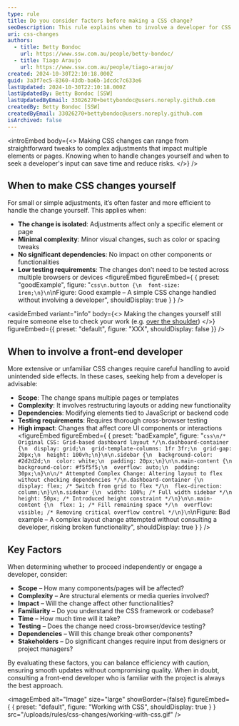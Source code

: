 ```yaml
---
type: rule
title: Do you consider factors before making a CSS change?
seoDescription: This rule explains when to involve a developer for CSS changes and when to make small changes yourself
uri: css-changes
authors:
  - title: Betty Bondoc
    url: https://www.ssw.com.au/people/betty-bondoc/
  - title: Tiago Araujo
    url: https://www.ssw.com.au/people/tiago-araujo/
created: 2024-10-30T22:10:18.000Z
guid: 3a3f7ec5-8360-43db-ba6b-1dcdc7c633e6
lastUpdated: 2024-10-30T22:10:18.000Z
lastUpdatedBy: Betty Bondoc [SSW]
lastUpdatedByEmail: 33026270+bettybondoc@users.noreply.github.com
createdBy: Betty Bondoc [SSW]
createdByEmail: 33026270+bettybondoc@users.noreply.github.com
isArchived: false
---
```

<introEmbed
  body={<>
Making CSS changes can range from straightforward tweaks to complex adjustments that impact multiple elements or pages. Knowing when to handle changes yourself and when to seek a developer's input can save time and reduce risks.
  </>}
/>
## When to make CSS changes yourself

For small or simple adjustments, it’s often faster and more efficient to handle the change yourself. This applies when:

* **The change is isolated**: Adjustments affect only a specific element or page
* **Minimal complexity**: Minor visual changes, such as color or spacing tweaks
* **No significant dependencies**: No impact on other components or functionalities
* **Low testing requirements**: The changes don’t need to be tested across multiple browsers or devices
<figureEmbed figureEmbed={ {
  preset: "goodExample",
  figure: "```css\n.button {\n  font-size: 1rem;\n}\n```\nFigure: Good example – A simple CSS change handled without involving a developer",
  shouldDisplay: true
} } />



<asideEmbed
  variant="info"
  body={<>
    Making the changes yourself still require someone else to check your work (e.g. [over the shoulder](https://www.ssw.com.au/rules/over-the-shoulder/))
  </>}
  figureEmbed={{
    preset: "default",
    figure: "XXX",
    shouldDisplay: false
  }}
/>


## When to involve a front-end developer

More extensive or unfamiliar CSS changes require careful handling to avoid unintended side effects. In these cases, seeking help from a developer is advisable:

- **Scope**: The change spans multiple pages or templates
- **Complexity**: It involves restructuring layouts or adding new functionality
- **Dependencies**: Modifying elements tied to JavaScript or backend code
- **Testing requirements**: Requires thorough cross-browser testing
- **High impact**: Changes that affect core UI components or interactions
<figureEmbed figureEmbed={ {
  preset: "badExample",
  figure: "```css\n/* Original CSS: Grid-based dashboard layout */\n.dashboard-container {\n  display: grid;\n  grid-template-columns: 1fr 3fr;\n  grid-gap: 20px;\n  height: 100vh;\n}\n\n.sidebar {\n  background-color: #2d2d2d;\n  color: white;\n  padding: 20px;\n}\n\n.main-content {\n  background-color: #f5f5f5;\n  overflow: auto;\n  padding: 30px;\n}\n\n/* Attempted Complex Change: Altering layout to flex without checking dependencies */\n.dashboard-container {\n  display: flex; /* Switch from grid to flex */\n  flex-direction: column;\n}\n\n.sidebar {\n  width: 100%; /* Full width sidebar */\n  height: 50px; /* Introduced height constraint */\n}\n\n.main-content {\n  flex: 1; /* Fill remaining space */\n  overflow: visible; /* Removing critical overflow control */\n}\n```\nFigure: Bad example – A complex layout change attempted without consulting a developer, risking broken functionality",
  shouldDisplay: true
} } />



## Key Factors
When determining whether to proceed independently or engage a developer, consider:

- **Scope** – How many components/pages will be affected?
- **Complexity** – Are structural elements or media queries involved?
- **Impact** – Will the change affect other functionalities?
- **Familiarity** – Do you understand the CSS framework or codebase?
- **Time** – How much time will it take?
- **Testing** – Does the change need cross-browser/device testing?
- **Dependencies** – Will this change break other components?
- **Stakeholders** – Do significant changes require input from designers or project managers?

By evaluating these factors, you can balance efficiency with caution, ensuring smooth updates without compromising quality. When in doubt, consulting a front-end developer who is familiar with the project is always the best approach.


<imageEmbed
  alt="Image"
  size="large"
  showBorder={false}
  figureEmbed={ {
    preset: "default",
    figure: "Working with CSS",
    shouldDisplay: true
  } }
  src="/uploads/rules/css-changes/working-with-css.gif"
/>
